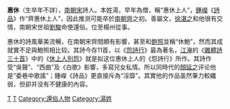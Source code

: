'''惠休'''（生卒年不詳），[[南朝宋|南朝宋]]詩人。本姓湯，早年為僧，稱“惠休上人”，[[鍾嶸|鍾嶸]]《[[詩品|詩品]]》作“齊惠休上人”，因此推测可能卒於[[南朝齊|南朝齊]]之初。善屬文，[[徐湛之|徐湛之]]和他很有交情，南朝宋世祖[[劉駿|劉駿]]命使還俗。位至楊州從事。

惠休的詩風華美流暢，在南朝宋齊間頗有影響，甚至和[[鲍照|鲍照]]並稱“休鮑”，然而其成就實不足與鮑照相比较。其詩今存11首，以《[[s:怨詩行_(惠休)|怨詩行]]》最為著名，[[江淹|江淹]]的《[[s:昭明文選/卷31#雜體詩三十首|雜體詩三十首]]》中的《[[s:休上人別怨|休上人別怨]]》就是拟这位惠休上人的《怨詩行》所作。其詩作受“吳聲”、“西曲”及《白歌》影響，多寫兒女私情。所以同時代的[[顏延之|顏延之]]评论他是“委巷中歌謠”；鍾嶸《詩品》更直接斥為“淫靡”。其實他的作品虽然筆力較纖弱，但卻并没有不健康的內容。

{{wikisource|作者:湯惠休|湯惠休}}

[[Category:南北朝僧人|T]]
[[Category:南北朝詩人|T]]
[[Category:還俗人物|Category:還俗人物]]
[[Category:湯姓|Category:湯姓]]